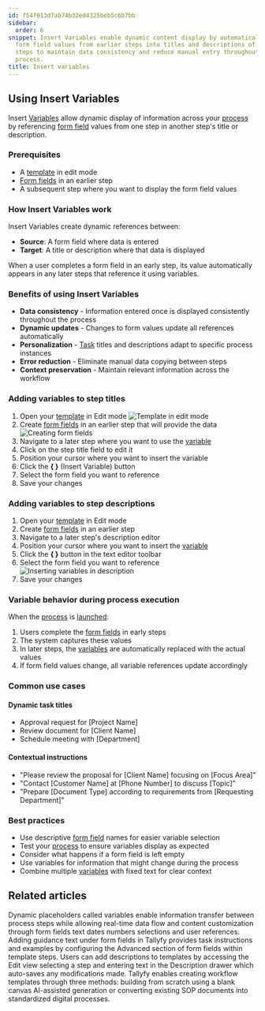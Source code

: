 ```yaml
---
id: f54f013d7ab74b32ed4325beb5c6b7bb
sidebar:
  order: 6
snippet: Insert Variables enable dynamic content display by automatically populating
  form field values from earlier steps into titles and descriptions of subsequent
  steps to maintain data consistency and reduce manual entry throughout a workflow
  process.
title: Insert variables
---
```


## Using Insert Variables

Insert [Variables](/products/pro/documenting/templates/variables/) allow dynamic display of information across your [process](/products/pro/tracking-and-tasks/processes/) by referencing [form field](/products/pro/tracking-and-tasks/tasks/what-are-form-fields-in-tallyfy/) values from one step in another step\'s title or description.

### Prerequisites
- A [template](/products/pro/documenting/templates/) in edit mode
- [Form fields](/products/pro/tracking-and-tasks/tasks/what-are-form-fields-in-tallyfy/) in an earlier step
- A subsequent step where you want to display the form field values

### How Insert Variables work

Insert Variables create dynamic references between:
- **Source**: A form field where data is entered
- **Target**: A title or description where that data is displayed

When a user completes a form field in an early step, its value automatically appears in any later steps that reference it using variables.

### Benefits of using Insert Variables
- **Data consistency** - Information entered once is displayed consistently throughout the process
- **Dynamic updates** - Changes to form values update all references automatically
- **Personalization** - [Task](/products/pro/tracking-and-tasks/tasks/) titles and descriptions adapt to specific process instances
- **Error reduction** - Eliminate manual data copying between steps
- **Context preservation** - Maintain relevant information across the workflow

### Adding variables to step titles

1. Open your [template](/products/pro/documenting/templates/) in Edit mode
   ![Template in edit mode](https://screenshots.tallyfy.com/tallyfy%2Fpro%2Fdesktop-light-open-edit-mode-template.png)
2. Create [form fields](/products/pro/tracking-and-tasks/tasks/what-are-form-fields-in-tallyfy/) in an earlier step that will provide the data
   ![Creating form fields](https://screenshots.tallyfy.com/tallyfy%2Fpro%2Fdesktop-light-show-formfields.png)
3. Navigate to a later step where you want to use the [variable](/products/pro/documenting/templates/variables/)
4. Click on the step title field to edit it
5. Position your cursor where you want to insert the variable
6. Click the **{ }** (Insert Variable) button
7. Select the form field you want to reference
8. Save your changes

### Adding variables to step descriptions

1. Open your [template](/products/pro/documenting/templates/) in Edit mode
2. Create [form fields](/products/pro/tracking-and-tasks/tasks/what-are-form-fields-in-tallyfy/) in an earlier step
3. Navigate to a later step\'s description editor
4. Position your cursor where you want to insert the [variable](/products/pro/documenting/templates/variables/)
5. Click the **{ }** button in the text editor toolbar
6. Select the form field you want to reference
   ![Inserting variables in description](https://screenshots.tallyfy.com/tallyfy%2Fpro%2Fdesktop-light-insert-variables.png)
7. Save your changes

### Variable behavior during process execution

When the [process](/products/pro/tracking-and-tasks/processes/) is [launched](/products/pro/launching/):
1. Users complete the [form fields](/products/pro/tracking-and-tasks/tasks/what-are-form-fields-in-tallyfy/) in early steps
2. The system captures these values
3. In later steps, the [variables](/products/pro/documenting/templates/variables/) are automatically replaced with the actual values
4. If form field values change, all variable references update accordingly

### Common use cases

#### Dynamic task titles
- Approval request for [Project Name]
- Review document for [Client Name]
- Schedule meeting with [Department]

#### Contextual instructions
- "Please review the proposal for [Client Name] focusing on [Focus Area]"
- "Contact [Customer Name] at [Phone Number] to discuss [Topic]"
- "Prepare [Document Type] according to requirements from [Requesting Department]"

### Best practices
- Use descriptive [form field](/products/pro/tracking-and-tasks/tasks/what-are-form-fields-in-tallyfy/) names for easier variable selection
- Test your [process](/products/pro/tracking-and-tasks/processes/) to ensure variables display as expected
- Consider what happens if a form field is left empty
- Use variables for information that might change during the process
- Combine multiple [variables](/products/pro/documenting/templates/variables/) with fixed text for clear context


## Related articles
<CardGrid>
<LinkTitleCard header="<b>Templates > Variables</b>" href="/products/pro/documenting/templates/variables/" > Dynamic placeholders called variables enable information transfer between process steps while allowing real-time data flow and content customization through form fields text dates numbers selections and user references. </LinkTitleCard>
<LinkTitleCard header="<b>Edit Templates > Add guidance text to a step</b>" href="/products/pro/documenting/templates/edit-templates/how-to-add-guidance-text-to-template-steps/" > Adding guidance text under form fields in Tallyfy provides task instructions and examples by configuring the Advanced section of form fields within template steps. </LinkTitleCard>
<LinkTitleCard header="<b>Edit Templates > Add a description to a template</b>" href="/products/pro/documenting/templates/edit-templates/add-description/" > Users can add descriptions to templates by accessing the Edit view selecting a step and entering text in the Description drawer which auto-saves any modifications made. </LinkTitleCard>
<LinkTitleCard header="<b>Templates > Create a template</b>" href="/products/pro/documenting/templates/create-template/" > Tallyfy enables creating workflow templates through three methods: building from scratch using a blank canvas AI-assisted generation or converting existing SOP documents into standardized digital processes. </LinkTitleCard>
</CardGrid>